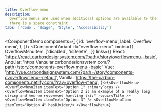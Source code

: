 ```yaml
---
title: Overflow menu
description:
  Overflow menus are used when additional options are available to the user and
  there is a space constraint.
tabs: ['Code', 'Usage', 'Style', 'Accessibility']
---
```


<ComponentDemo
  components={[
    {
      id: 'overflow-menu',
      label: 'Overflow menu',
    },
  ]}>
  <ComponentVariant
    id="overflow-menu"
    knobs={{
      OverflowMenuItem: ['disabled', 'isDelete'],
    }}
    links={{
      React:
        'https://react.carbondesignsystem.com/?path=/story/overflowmenu--basic',
      Angular:
        'https://angular.carbondesignsystem.com/?path=/story/components-overflow-menu--basic',
      Vue:
        'http://vue.carbondesignsystem.com/?path=/story/components-cvoverflowmenu--default',
      Vanilla: 'https://the-carbon-components.netlify.com/?nav=overflow-menu',
    }}>{`
    <OverflowMenu>
      <OverflowMenuItem
        itemText="Option 1"
        primaryFocus
      />
      <OverflowMenuItem
        itemText="Option 2 is an example of a really long string and how we recommend handling this"
        requireTitle
      />
      <OverflowMenuItem itemText="Option 3" />
      <OverflowMenuItem itemText="Option 4" hasDivider/>
    </OverflowMenu>
  `}</ComponentVariant>
</ComponentDemo>
